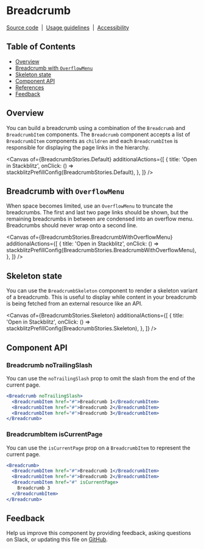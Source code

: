 
<Meta isTemplate />

# Breadcrumb

[Source code](https://github.com/carbon-design-system/carbon/tree/main/packages/react/src/components/Breadcrumb)
&nbsp;|&nbsp;
[Usage guidelines](https://www.carbondesignsystem.com/components/breadcrumb/usage)
&nbsp;|&nbsp;
[Accessibility](https://www.carbondesignsystem.com/components/breadcrumb/accessibility)

## Table of Contents

- [Overview](#overview)
- [Breadcrumb with `OverflowMenu`](#breadcrumb-with-OverflowMenu)
- [Skeleton state](#skeleton-state)
- [Component API](#component-api)
- [References](#references)
- [Feedback](#feedback)

## Overview

You can build a breadcrumb using a combination of the `Breadcrumb` and
`BreadcrumbItem` components. The `Breadcrumb` component accepts a list of
`BreadcrumbItem` components as `children` and each `BreadcrumbItem` is
responsible for displaying the page links in the hierarchy.

<Canvas
  of={BreadcrumbStories.Default}
  additionalActions={[
    {
      title: 'Open in Stackblitz',
      onClick: () => stackblitzPrefillConfig(BreadcrumbStories.Default),
    },
  ]}
/>

## Breadcrumb with `OverflowMenu`

When space becomes limited, use an `OverflowMenu` to truncate the breadcrumbs.
The first and last two page links should be shown, but the remaining breadcrumbs
in between are condensed into an overflow menu. Breadcrumbs should never wrap
onto a second line.

<Canvas
  of={BreadcrumbStories.BreadcrumbWithOverflowMenu}
  additionalActions={[
    {
      title: 'Open in Stackblitz',
      onClick: () =>
        stackblitzPrefillConfig(BreadcrumbStories.BreadcrumbWithOverflowMenu),
    },
  ]}
/>

## Skeleton state

You can use the `BreadcrumbSkeleton` component to render a skeleton variant of a
breadcrumb. This is useful to display while content in your breadcrumb is being
fetched from an external resource like an API.

<Canvas
  of={BreadcrumbStories.Skeleton}
  additionalActions={[
    {
      title: 'Open in Stackblitz',
      onClick: () => stackblitzPrefillConfig(BreadcrumbStories.Skeleton),
    },
  ]}
/>

## Component API

<ArgTypes />

### Breadcrumb noTrailingSlash

You can use the `noTrailingSlash` prop to omit the slash from the end of the
current page.

```jsx
<Breadcrumb noTrailingSlash>
  <BreadcrumbItem href="#">Breadcrumb 1</BreadcrumbItem>
  <BreadcrumbItem href="#">Breadcrumb 2</BreadcrumbItem>
  <BreadcrumbItem href="#">Breadcrumb 3</BreadcrumbItem>
</Breadcrumb>
```

### BreadcrumbItem isCurrentPage

You can use the `isCurrentPage` prop on a `BreadcrumbItem` to represent the
current page.

```jsx
<Breadcrumb>
  <BreadcrumbItem href="#">Breadcrumb 1</BreadcrumbItem>
  <BreadcrumbItem href="#">Breadcrumb 2</BreadcrumbItem>
  <BreadcrumbItem href="#" isCurrentPage>
    Breadcrumb 3
  </BreadcrumbItem>
</Breadcrumb>
```

## Feedback

Help us improve this component by providing feedback, asking questions on Slack,
or updating this file on
[GitHub](https://github.com/carbon-design-system/carbon/edit/main/packages/react/src/components/Breadcrumb/Breadcrumb.mdx).
